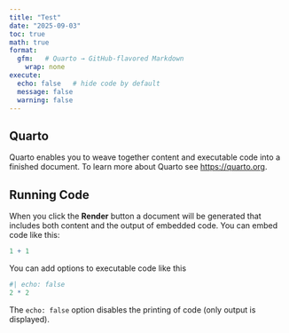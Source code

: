 ```yaml
---
title: "Test"
date: "2025-09-03"
toc: true
math: true
format:
  gfm:   # Quarto → GitHub-flavored Markdown
    wrap: none
execute:
  echo: false   # hide code by default
  message: false
  warning: false
---
```


## Quarto

Quarto enables you to weave together content and executable code into a finished document. To learn more about Quarto see <https://quarto.org>.

## Running Code

When you click the **Render** button a document will be generated that includes both content and the output of embedded code. You can embed code like this:

```r
1 + 1
```

You can add options to executable code like this

```r
#| echo: false
2 * 2
```

The `echo: false` option disables the printing of code (only output is displayed).
